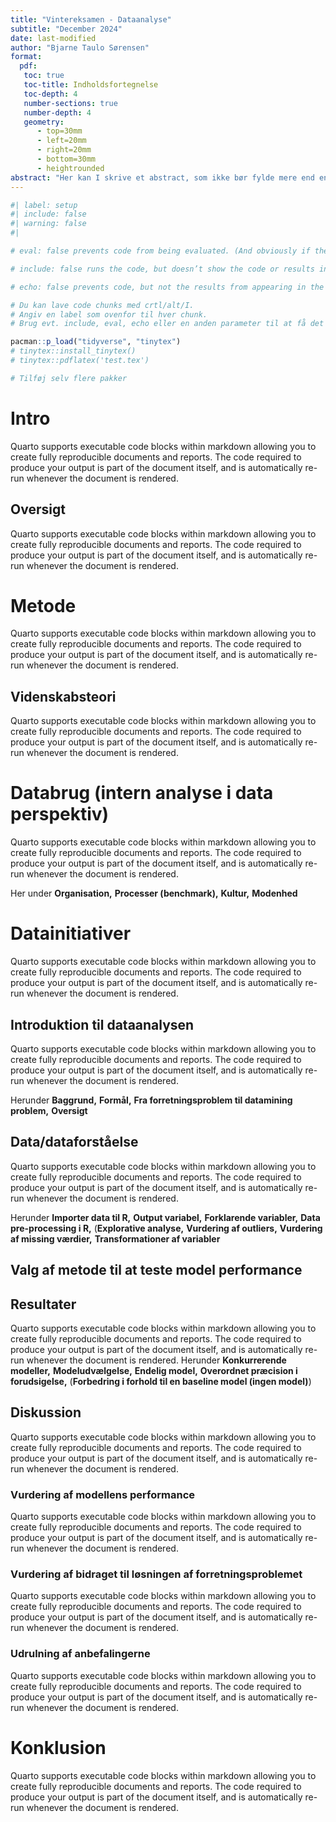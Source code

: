 ---
title: "Vintereksamen - Dataanalyse"
subtitle: "December 2024"
date: last-modified
author: "Bjarne Taulo Sørensen"
format: 
  pdf:
   toc: true
   toc-title: Indholdsfortegnelse
   toc-depth: 4
   number-sections: true
   number-depth: 4
   geometry:
      - top=30mm
      - left=20mm
      - right=20mm
      - bottom=30mm
      - heightrounded
abstract: "Her kan I skrive et abstract, som ikke bør fylde mere end en halv side. Bla, bla, bla, bla, bla, bla, bla, bla, bla, bla, bla, bla, bla, bla, bla, bla, bla, bla, bla, bla, bla, bla, bla, blaa, blaa, blaa, blaa, blaa, blaa, blaa, blaa, blaa, blaa, blaa, blaa, blaa, blaa, blaa, blaa, blaa, blaa, blaaa, blaaa, blaaa, blaaa, blaaa, blaaa, blaaa, blaaa, blaaa, blaaa, blaaa, blaaa, blaaa, blaaa, blaaa, blaaa, blaaaa, blaaaa, blaaaa, blaaaa, blaaaa, blaaaa, blaaaa, blaaaa, blaaaa, blaaaa, blaaaa, blaaaa, blaaaa......"
---

```{r}
#| label: setup
#| include: false
#| warning: false
#| 

# eval: false prevents code from being evaluated. (And obviously if the code is not run, no results will be generated). This is useful for displaying example code, or for disabling a large block of code without commenting each line.

# include: false runs the code, but doesn’t show the code or results in the final document. Use this for setup code that you don’t want cluttering your report.

# echo: false prevents code, but not the results from appearing in the finished file. Use this when writing reports aimed at people who don’t want to see the underlying R code.

# Du kan lave code chunks med crtl/alt/I. 
# Angiv en label som ovenfor til hver chunk. 
# Brug evt. include, eval, echo eller en anden parameter til at få det ønskede output

pacman::p_load("tidyverse", "tinytex")
# tinytex::install_tinytex()
# tinytex::pdflatex('test.tex')

# Tilføj selv flere pakker
```

# Intro
Quarto supports executable code blocks within markdown allowing you to create fully reproducible documents and reports. The code required to produce your output is part of the document itself, and is automatically re-run whenever the document is rendered.

## Oversigt
Quarto supports executable code blocks within markdown allowing you to create fully reproducible documents and reports. The code required to produce your output is part of the document itself, and is automatically re-run whenever the document is rendered.

# Metode
Quarto supports executable code blocks within markdown allowing you to create fully reproducible documents and reports. The code required to produce your output is part of the document itself, and is automatically re-run whenever the document is rendered.

## Videnskabsteori
Quarto supports executable code blocks within markdown allowing you to create fully reproducible documents and reports. The code required to produce your output is part of the document itself, and is automatically re-run whenever the document is rendered.

# Databrug (intern analyse i data perspektiv)
Quarto supports executable code blocks within markdown allowing you to create fully reproducible documents and reports. The code required to produce your output is part of the document itself, and is automatically re-run whenever the document is rendered.

Her under **Organisation,** **Processer (benchmark),** **Kultur,** **Modenhed** 

# Datainitiativer
Quarto supports executable code blocks within markdown allowing you to create fully reproducible documents and reports. The code required to produce your output is part of the document itself, and is automatically re-run whenever the document is rendered.

## Introduktion til dataanalysen
Quarto supports executable code blocks within markdown allowing you to create fully reproducible documents and reports. The code required to produce your output is part of the document itself, and is automatically re-run whenever the document is rendered.
 
Herunder **Baggrund,** **Formål,** **Fra forretningsproblem til datamining problem,** **Oversigt**

## Data/dataforståelse
Quarto supports executable code blocks within markdown allowing you to create fully reproducible documents and reports. The code required to produce your output is part of the document itself, and is automatically re-run whenever the document is rendered.

Herunder **Importer data til R,** **Output variabel,** **Forklarende variabler,** **Data pre-processing i R,** (**Explorative analyse,** **Vurdering af outliers,**
**Vurdering af missing værdier,** **Transformationer af variabler**

## Valg af metode til at teste model performance

## Resultater
Quarto supports executable code blocks within markdown allowing you to create fully reproducible documents and reports. The code required to produce your output is part of the document itself, and is automatically re-run whenever the document is rendered.
Herunder **Konkurrerende modeller,** **Modeludvælgelse,** **Endelig model,** **Overordnet præcision i forudsigelse,** (**Forbedring i forhold til en baseline model (ingen model)**)

## Diskussion
Quarto supports executable code blocks within markdown allowing you to create fully reproducible documents and reports. The code required to produce your output is part of the document itself, and is automatically re-run whenever the document is rendered.

### Vurdering af modellens performance
Quarto supports executable code blocks within markdown allowing you to create fully reproducible documents and reports. The code required to produce your output is part of the document itself, and is automatically re-run whenever the document is rendered. 

### Vurdering af bidraget til løsningen af forretningsproblemet
Quarto supports executable code blocks within markdown allowing you to create fully reproducible documents and reports. The code required to produce your output is part of the document itself, and is automatically re-run whenever the document is rendered.

### Udrulning af anbefalingerne
Quarto supports executable code blocks within markdown allowing you to create fully reproducible documents and reports. The code required to produce your output is part of the document itself, and is automatically re-run whenever the document is rendered.

<!-- ## Foreslå opfølgningsaktiviteter -->

# Konklusion
Quarto supports executable code blocks within markdown allowing you to create fully reproducible documents and reports. The code required to produce your output is part of the document itself, and is automatically re-run whenever the document is rendered.